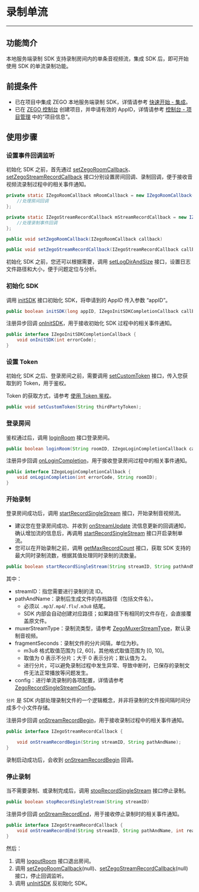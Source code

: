 # 录制单流

- - - 

## 功能简介

本地服务端录制 SDK 支持录制房间内的单条音视频流，集成 SDK 后，即可开始使用 SDK 的单流录制功能。

## 前提条件

- 已在项目中集成 ZEGO 本地服务端录制 SDK，详情请参考 [快速开始 - 集成](./SDK%20Integration.mdx)。
- 已在 [ZEGO 控制台](https://console.zego.im) 创建项目，并申请有效的 AppID，详情请参考 [控制台 - 项目管理](https://doc-zh.zego.im/article/12107) 中的“项目信息”。

## 使用步骤

###  设置事件回调监听

初始化 SDK 之前，首先通过 [setZegoRoomCallback](/API/ServerRecord-java/com/zego/zegoliveroom/ZegoLiveRoom.html#setZegoRoomCallback-com.zego.zegoliveroom.callback.IZegoRoomCallback-)、[setZegoStreamRecordCallback](/API/ServerRecord-java/com/zego/zegoliveroom/ZegoLiveRoom.html#setZegoStreamRecordCallback-com.zego.zegoliveroom.callback.IZegoStreamRecordCallback-) 接口分别设置房间回调、录制回调，便于接收音视频流录制过程中的相关事件通知。

```java
private static IZegoRoomCallback mRoomCallback = new IZegoRoomCallback() {
    //处理房间回调
};

private static IZegoStreamRecordCallback mStreamRecordCallback = new IZegoStreamRecordCallback() {
    //处理录制事件回调
};

public void setZegoRoomCallback(IZegoRoomCallback callback)

public void setZegoStreamRecordCallback(IZegoStreamRecordCallback callback)
```
  
初始化 SDK 之前，您还可以根据需要，调用 [setLogDirAndSize](/API/ServerRecord-java/com/zego/zegoliveroom/ZegoLiveRoom.html#setLogDirAndSize-java.lang.String-long-) 接口，设置日志文件路径和大小，便于问题定位与分析。
    
###  初始化 SDK

调用 [initSDK](/API/ServerRecord-java/com/zego/zegoliveroom/ZegoLiveRoom.html#initSDK-long-byte:A-com.zego.zegoliveroom.callback.IZegoInitSDKCompletionCallback-) 接口初始化 SDK，将申请到的 AppID 传入参数 “appID”。

```java
public boolean initSDK(long appID, IZegoInitSDKCompletionCallback callback)
```

注册异步回调 [onInitSDK](/API/ServerRecord-java/com/zego/zegoliveroom/callback/IZegoInitSDKCompletionCallback.html#onInitSDK-int-)，用于接收初始化 SDK 过程中的相关事件通知。

```java
public interface IZegoInitSDKCompletionCallback {
    void onInitSDK(int errorCode);
}
```

###  设置 Token

初始化 SDK 之后、登录房间之前，需要调用 [setCustomToken](/API/ServerRecord-java/com/zego/zegoliveroom/ZegoLiveRoom.html#setCustomToken-java.lang.String-) 接口，传入您获取到的 Token，用于鉴权。

Token 的获取方式，请参考 [使用 Token 鉴权](!User_Access_Control)。

```java
public void setCustomToken(String thirdPartyToken);
```

###  登录房间

鉴权通过后，调用 [loginRoom](/API/ServerRecord-java/com/zego/zegoliveroom/ZegoLiveRoom.html#loginRoom-java.lang.String-com.zego.zegoliveroom.callback.IZegoLoginCompletionCallback-) 接口登录房间。

```java
public boolean loginRoom(String roomID, IZegoLoginCompletionCallback callback)
```

注册异步回调 [onLoginCompletion](/API/ServerRecord-java/com/zego/zegoliveroom/callback/IZegoLoginCompletionCallback.html#onLoginCompletion-int-java.lang.String-)，用于接收登录房间过程中的相关事件通知。

```java
public interface IZegoLoginCompletionCallback {
    void onLoginCompletion(int errorCode, String roomID);
}
```

###  开始录制

登录房间成功后，调用 [startRecordSingleStream](/API/ServerRecord-java/com/zego/zegoliveroom/ZegoLiveRoom.html#startRecordSingleStream-java.lang.String-java.lang.String-int-int-com.zego.zegoliveroom.entity.ZegoRecordSingleStreamConfig-) 接口，开始录制音视频流。

<Note title="Note">

- 建议您在登录房间成功、并收到 [onStreamUpdate](/API/ServerRecord-java/com/zego/zegoliveroom/callback/IZegoRoomCallback.html#onStreamUpdate-int-com.zego.zegoliveroom.entity.ZegoStreamInfo:A-java.lang.String-) 流信息更新的回调通知，确认增加流的信息后，再调用 [startRecordSingleStream](/API/ServerRecord-java/com/zego/zegoliveroom/ZegoLiveRoom.html#startRecordSingleStream-java.lang.String-java.lang.String-int-int-com.zego.zegoliveroom.entity.ZegoRecordSingleStreamConfig-) 接口开启录制单流。
- 您可以在开始录制之前，调用 [getMaxRecordCount](/API/ServerRecord-java/com/zego/zegoliveroom/ZegoLiveRoom.html#getMaxRecordCount--) 接口，获取 SDK 支持的最大同时录制流数，根据其值处理同时录制的流数量。
</Note>

```java
public boolean startRecordSingleStream(String streamID, String pathAndName, int muxerStreamType, int fragmentSeconds, ZegoRecordSingleStreamConfig config)
```

其中：

- streamID：指您需要进行录制的流 ID。
- pathAndName：录制后生成文件的存档路径（包括文件名）。
    - 必须以 `.mp3`/`.mp4`/`.flv`/`.m3u8` 结尾。
    - SDK 内部会自动创建对应路径；如果路径下有相同的文件存在，会直接覆盖原文件。
- muxerStreamType：录制流类型，请参考 [ZegoMuxerStreamType](/API/ServerRecord-java/com/zego/zegoliveroom/constants/ZegoMuxerStreamType.html)，默认录制音视频。
- fragmentSeconds：录制文件的分片间隔，单位为秒。
    - m3u8 格式取值范围为 [2, 60]，其他格式取值范围为 [0, 10]。
    - 取值为 0 表示不分片；大于 0 表示分片；默认值为 2。
    - 进行分片，可以避免录制过程中发生异常、导致中断时，已保存的录制文件无法正常播放等问题发生。
- config：进行单流录制的各项配置，详情请参考 [ZegoRecordSingleStreamConfig](https://doc-preview-zh.zego.im/API/ServerRecord-java/com/zego/zegoliveroom/entity/ZegoRecordSingleStreamConfig.html)。
  
<Warning title="Warning">

`分片` 是 SDK 内部处理录制文件的一个逻辑概念，并非将录制的文件按间隔时间分成多个小文件存储。  
</Warning>

注册异步回调 [onStreamRecordBegin](/API/ServerRecord-java/com/zego/zegoliveroom/callback/IZegoStreamRecordCallback.html#onStreamRecordBegin-java.lang.String-java.lang.String-)，用于接收录制过程中的相关事件通知。

```java
public interface IZegoStreamRecordCallback {

    void onStreamRecordBegin(String streamID, String pathAndName);
}
```

录制启动成功后，会收到 [onStreamRecordBegin](/API/ServerRecord-java/com/zego/zegoliveroom/callback/IZegoStreamRecordCallback.html#onStreamRecordBegin-java.lang.String-java.lang.String-) 回调。
          
###  停止录制

当不需要录制、或录制完成后，调用 [stopRecordSingleStream](/API/ServerRecord-java/com/zego/zegoliveroom/ZegoLiveRoom.html#stopRecordSingleStream-java.lang.String-) 接口停止录制。

```java
public boolean stopRecordSingleStream(String streamID)
```

注册异步回调 [onStreamRecordEnd](/API/ServerRecord-java/com/zego/zegoliveroom/callback/IZegoStreamRecordCallback.html#onStreamRecordEnd-java.lang.String-java.lang.String-int-)，用于接收停止录制时的相关事件通知。
 
```java
public interface IZegoStreamRecordCallback {
    void onStreamRecordEnd(String streamID, String pathAndName, int reason);
}
```
 
然后：

1. 调用 [logoutRoom](/API/ServerRecord-java/com/zego/zegoliveroom/ZegoLiveRoom.html#logoutRoom--) 接口退出房间。
2. 调用 [setZegoRoomCallback](/API/ServerRecord-java/com/zego/zegoliveroom/ZegoLiveRoom.html#setZegoRoomCallback-com.zego.zegoliveroom.callback.IZegoRoomCallback-)(null)、[setZegoStreamRecordCallback](/API/ServerRecord-java/com/zego/zegoliveroom/ZegoLiveRoom.html#setZegoStreamRecordCallback-com.zego.zegoliveroom.callback.IZegoStreamRecordCallback-)(null) 接口，停止回调监听。
3. 调用 [unInitSDK](/API/ServerRecord-java/com/zego/zegoliveroom/ZegoLiveRoom.html#unInitSDK--) 反初始化 SDK。
